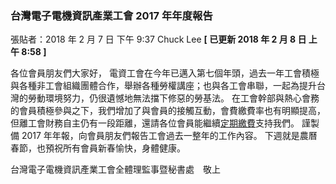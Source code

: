### 台灣電子電機資訊產業工會 2017 年年度報告

張貼者：2018 年 2 月 7 日 下午 9:37 Chuck Lee **[ 已更新 2018 年 2 月 8 日 上午 8:58 ]**

各位會員朋友們大家好， 電資工會在今年已邁入第七個年頭，過去一年工會積極與各種非工會組織團體合作，舉辦各種勞權講座；也與各工會串聯，一起為提升台灣的勞動環境努力，仍很遺憾地無法擋下修惡的勞基法。 在工會幹部與熱心會務的會員積極參與之下，我們增加了與會員的接觸互動，會費繳費率也有明顯提高，但離工會財務自主仍有一段距離，還請各位會員能繼續[定期繳費](/membership-dues)支持我們。 謹製備 2017 年年報，向會員朋友們報告工會過去一整年的工作內容。 下週就是農曆春節，也預祝所有會員新春愉快，身體健康。

台灣電子電機資訊產業工會全體理監事暨秘書處　敬上

<object type="application/pdf" data="/pdf/annual-report/2017.pdf" width="100%" height="1200px"></object>
